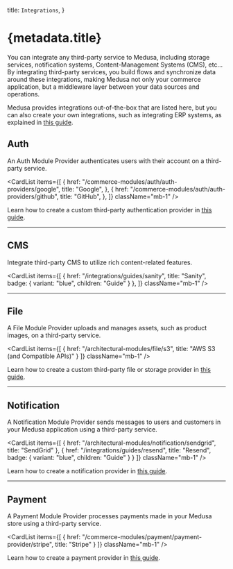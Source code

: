 
  title: `Integrations`,
}

# {metadata.title}

You can integrate any third-party service to Medusa, including storage services, notification systems, Content-Management Systems (CMS), etc… By integrating third-party services, you build flows and synchronize data around these integrations, making Medusa not only your commerce application, but a middleware layer between your data sources and operations.

Medusa provides integrations out-of-the-box that are listed here, but you can also create your own integrations, such as integrating ERP systems, as explained in [this guide](!docs!/learn/customization/integrate-systems).

## Auth

An Auth Module Provider authenticates users with their account on a third-party service.

<CardList
  items={[
    {
      href: "/commerce-modules/auth/auth-providers/google",
      title: "Google",
    },
    {
      href: "/commerce-modules/auth/auth-providers/github",
      title: "GitHub",
    },
  ]}
  className="mb-1"
/>

Learn how to create a custom third-party authentication provider in [this guide](/references/auth/provider).

---

## CMS

Integrate third-party CMS to utilize rich content-related features.

<CardList
  items={[
    {
      href: "/integrations/guides/sanity",
      title: "Sanity",
      badge: {
        variant: "blue",
        children: "Guide"
      }
    },
  ]}
  className="mb-1"
/>

---

## File

A File Module Provider uploads and manages assets, such as product images, on a third-party service.

<CardList
  items={[
    {
      href: "/architectural-modules/file/s3",
      title: "AWS S3 (and Compatible APIs)"
    }
  ]}
  className="mb-1"
/>

Learn how to create a custom third-party file or storage provider in [this guide](/references/file-provider-module).

---

## Notification

A Notification Module Provider sends messages to users and customers in your Medusa application using a third-party service.

<CardList
  items={[
    {
      href: "/architectural-modules/notification/sendgrid",
      title: "SendGrid"
    },
    {
      href: "/integrations/guides/resend",
      title: "Resend",
      badge: {
        variant: "blue",
        children: "Guide"
      }
    }
  ]}
  className="mb-1"
/>

Learn how to create a notification provider in [this guide](/references/notification-provider-module).

---

## Payment

A Payment Module Provider processes payments made in your Medusa store using a third-party service.

<CardList
  items={[
    {
      href: "/commerce-modules/payment/payment-provider/stripe",
      title: "Stripe"
    }
  ]}
  className="mb-1"
/>

Learn how to create a payment provider in [this guide](/references/payment/provider).